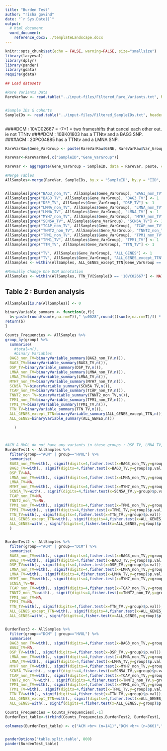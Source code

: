 ```yaml
---
title: "Burden Test"
author: "risha govind"
date: "`r Sys.Date()`"
output:
  # html_document
  word_document:
    reference_docx: ./templateLandscape.docx
---
```


```r
knitr::opts_chunk$set(echo = FALSE, warning=FALSE, size="smallsize")
library(lazyeval)
library(dplyr)
library(pander)
library(gdata)
require(gdata)

```


```r
## Load datasets

#Rare Variants Data
RareVarRaw <- read.table("../input-files/Filtered_Rare_Variants.txt", header=T) 


#Sample IDs & cohorts
SampleIDs <- read.table("../input-files/Filtered_SampleIDs.txt", header=T) 



```

####DCM : 10VC02667 = -7+1 = two frameshifts that cancel each other out.  ie not TTNtv
####DCM : 10BK01803 has a TTNtv and a BAG3 SNP. 
####ACM : 20PC04885 has a TTNtv and a LMNA SNP. 


```r

RareVarRaw$Gene_VarGroup <- paste(RareVarRaw$GENE, RareVarRaw$Var_Group, sep="_")

RareVar<-RareVarRaw[,c("SampleID","Gene_VarGroup")]

RareVar <- aggregate(Gene_VarGroup ~ SampleID, data = RareVar, paste, collapse = ",")

#Merge Tables
AllSamples<-merge(RareVar, SampleIDs, by.x = "SampleID", by.y = "IID", all = TRUE) 


AllSamples[grep("BAG3_non_TV", AllSamples$Gene_VarGroup), "BAG3_non_TV"] <- 1
AllSamples[grep("BAG3_TV", AllSamples$Gene_VarGroup), "BAG3_TV"] <- 1
AllSamples[grep("DSP_TV", AllSamples$Gene_VarGroup), "DSP_TV"] <- 1
AllSamples[grep("LMNA_non_TV", AllSamples$Gene_VarGroup), "LMNA_non_TV"] <- 1
AllSamples[grep("LMNA_TV", AllSamples$Gene_VarGroup), "LMNA_TV"] <- 1
AllSamples[grep("MYH7_non_TV", AllSamples$Gene_VarGroup), "MYH7_non_TV"] <- 1
AllSamples[grep("SCN5A_TV", AllSamples$Gene_VarGroup), "SCN5A_TV"] <- 1
AllSamples[grep("TCAP_non_TV", AllSamples$Gene_VarGroup), "TCAP_non_TV"] <- 1
AllSamples[grep("TNNT2_non_TV", AllSamples$Gene_VarGroup), "TNNT2_non_TV"] <- 1
AllSamples[grep("TPM1_non_TV", AllSamples$Gene_VarGroup), "TPM1_non_TV"] <- 1
AllSamples[grep("TPM1_TV", AllSamples$Gene_VarGroup), "TPM1_TV"] <- 1
AllSamples[grep("TTN_TV", AllSamples$Gene_VarGroup), "TTN_TV"] <- 1

AllSamples[grep("TV", AllSamples$Gene_VarGroup), "ALL_GENES"] <- 1
AllSamples[grep("TV", AllSamples$Gene_VarGroup), "ALL_GENES_except_TTN"] <- 1
AllSamples <- within(AllSamples, ALL_GENES_except_TTN[Gene_VarGroup == 'TTN_TV'] <- NA)

#Manually Change One DCM annotation
AllSamples <- within(AllSamples, TTN_TV[SampleID == '10VC02667'] <- NA)

```

## Table 2 : Burden analysis 
```r

AllSamples[is.na(AllSamples)] <- 0

binaryVariable_summary <- function(e,f){
  b<-paste(round(sum(e,na.rm=T))," \u0028",round(((sum(e,na.rm=T)/f) * 100), digits=1),"\u0025\u0029", sep="")
return(b)
}

Counts_Frequencies <- AllSamples %>%
group_by(group) %>%
  summarise(
    #total=n(),
    #binary Variables
  BAG3_non_TV=binaryVariable_summary(BAG3_non_TV,n()),
  BAG3_TV=binaryVariable_summary(BAG3_TV,n()),
  DSP_TV=binaryVariable_summary(DSP_TV,n()),
  LMNA_non_TV=binaryVariable_summary(LMNA_non_TV,n()),
  LMNA_TV=binaryVariable_summary(LMNA_TV,n()),
  MYH7_non_TV=binaryVariable_summary(MYH7_non_TV,n()),
  SCN5A_TV=binaryVariable_summary(SCN5A_TV,n()),
  TCAP_non_TV=binaryVariable_summary(TCAP_non_TV,n()),
  TNNT2_non_TV=binaryVariable_summary(TNNT2_non_TV,n()),
  TPM1_non_TV=binaryVariable_summary(TPM1_non_TV,n()),
  TPM1_TV=binaryVariable_summary(TPM1_TV,n()),
  TTN_TV=binaryVariable_summary(TTN_TV,n()),
  ALL_GENES_except_TTN=binaryVariable_summary(ALL_GENES_except_TTN,n()),
  ALL_GENES=binaryVariable_summary(ALL_GENES,n())

    ) 



#ACM & HVOL do not have any variants in these groups : DSP_TV, LMNA_TV, TCAP_non_TV, TNNT2_non_TV . So burden test result is NA
BurdenTest1 <- AllSamples %>%
  filter(group=="ACM" | group=="HVOL") %>%
  summarise(
  BAG3_non_TV=with(., signif(digits=4,fisher.test(x=BAG3_non_TV,y=group)$p.val)),
  BAG3_TV=with(., signif(digits=4,fisher.test(x=BAG3_TV,y=group)$p.val)),
  DSP_TV=NA,
  LMNA_non_TV=with(., signif(digits=4,fisher.test(x=LMNA_non_TV,y=group)$p.val)),
  LMNA_TV=NA,
  MYH7_non_TV=with(., signif(digits=4,fisher.test(x=MYH7_non_TV,y=group)$p.val)),
  SCN5A_TV=with(., signif(digits=4,fisher.test(x=SCN5A_TV,y=group)$p.val)),
  TCAP_non_TV=NA,
  TNNT2_non_TV=NA,
  TPM1_non_TV=with(., signif(digits=4,fisher.test(x=TPM1_non_TV,y=group)$p.val)),
  TPM1_TV=with(., signif(digits=4,fisher.test(x=TPM1_TV,y=group)$p.val)),
  TTN_TV=with(., signif(digits=4,fisher.test(x=TTN_TV,y=group)$p.val)),
  ALL_GENES_except_TTN=with(., signif(digits=4,fisher.test(x=ALL_GENES_except_TTN,y=group)$p.val)),
  ALL_GENES=with(., signif(digits=4,fisher.test(x=ALL_GENES,y=group)$p.val))
  )


BurdenTest2 <- AllSamples %>%
  filter(group=="ACM" | group=="DCM") %>%
  summarise(
  BAG3_non_TV=with(., signif(digits=4,fisher.test(x=BAG3_non_TV,y=group)$p.val)),
  BAG3_TV=with(., signif(digits=4,fisher.test(x=BAG3_TV,y=group)$p.val)),
  DSP_TV=with(., signif(digits=4,fisher.test(x=DSP_TV,y=group)$p.val)), 
  LMNA_non_TV=with(., signif(digits=4,fisher.test(x=LMNA_non_TV,y=group)$p.val)),
  LMNA_TV=with(., signif(digits=4,fisher.test(x=LMNA_TV,y=group)$p.val)), 
  MYH7_non_TV=with(., signif(digits=4,fisher.test(x=MYH7_non_TV,y=group)$p.val)),
  SCN5A_TV=NA,
  TCAP_non_TV=with(., signif(digits=4,fisher.test(x=TCAP_non_TV,y=group)$p.val)), 
  TNNT2_non_TV=with(., signif(digits=4,fisher.test(x=TNNT2_non_TV,y=group)$p.val)), 
  TPM1_non_TV=NA,
  TPM1_TV=NA,
  TTN_TV=with(., signif(digits=4,fisher.test(x=TTN_TV,y=group)$p.val)),
  ALL_GENES_except_TTN=with(., signif(digits=4,fisher.test(x=ALL_GENES_except_TTN,y=group)$p.val)),
  ALL_GENES=with(., signif(digits=4,fisher.test(x=ALL_GENES,y=group)$p.val))  )


BurdenTest3 <- AllSamples %>%
  filter(group=="DCM" | group=="HVOL") %>%
  summarise(
  BAG3_non_TV=with(., signif(digits=4,fisher.test(x=BAG3_non_TV,y=group)$p.val)),
  BAG3_TV=NA, 
  DSP_TV=with(., signif(digits=4,fisher.test(x=DSP_TV,y=group)$p.val)), 
  LMNA_non_TV=with(., signif(digits=4,fisher.test(x=LMNA_non_TV,y=group)$p.val)),
  LMNA_TV=with(., signif(digits=4,fisher.test(x=LMNA_TV,y=group)$p.val)), 
  MYH7_non_TV=with(., signif(digits=4,fisher.test(x=MYH7_non_TV,y=group)$p.val)),
  SCN5A_TV=with(., signif(digits=4,fisher.test(x=SCN5A_TV,y=group)$p.val)),
  TCAP_non_TV=with(., signif(digits=4,fisher.test(x=TCAP_non_TV,y=group)$p.val)), 
  TNNT2_non_TV=with(., signif(digits=4,fisher.test(x=TNNT2_non_TV,y=group)$p.val)), 
  TPM1_non_TV=with(., signif(digits=4,fisher.test(x=TPM1_non_TV,y=group)$p.val)),
  TPM1_TV=with(., signif(digits=4,fisher.test(x=TPM1_TV,y=group)$p.val)),
  TTN_TV=with(., signif(digits=4,fisher.test(x=TTN_TV,y=group)$p.val)),
  ALL_GENES_except_TTN=with(., signif(digits=4,fisher.test(x=ALL_GENES_except_TTN,y=group)$p.val)),
  ALL_GENES=with(., signif(digits=4,fisher.test(x=ALL_GENES,y=group)$p.val))  )

Counts_Frequencies = Counts_Frequencies[,-1]
BurdenTest_table<-t(rbind(Counts_Frequencies,BurdenTest2, BurdenTest1, BurdenTest3))

colnames(BurdenTest_table) <- c("ACM <br> (n=141)","DCM <br> (n=366)","HVOL <br> (n=445)","ACM vs DCM","ACM vs HVOL","DCM vs HVOL")


panderOptions('table.split.table', 800)
pander(BurdenTest_table)

```


